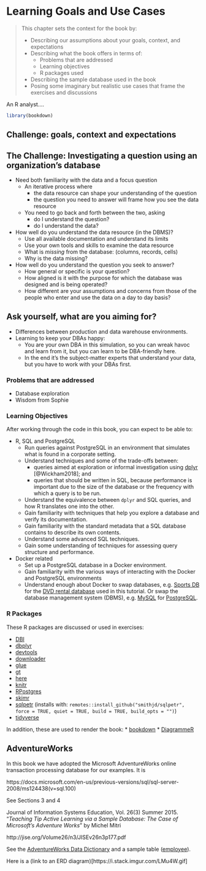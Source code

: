 # Learning Goals and Use Cases {#chapter_learning-goals}

> This chapter sets the context for the book by:
> 
> * Describing our assumptions about your goals, context, and expectations
> * Describing what the book offers in terms of:
>   * Problems that are addressed 
>   * Learning objectives
>   * R packages used
> * Describing the sample database used in the book
> * Posing some imaginary but realistic use cases that frame the exercises and discussions

An R analyst....

```r
library(bookdown)
```

## Challenge: goals, context and expectations

## The Challenge: Investigating a question using an organization's database

* Need both familiarity with the data and a focus question
  + An iterative process where 
    + the data resource can shape your understanding of the question
    + the question you need to answer will frame how you see the data resource
  + You need to go back and forth between the two, asking 
    + do I understand the question?
    + do I understand the data?

* How well do you understand the data resource (in the DBMS)?
  + Use all available documentation and understand its limits
  + Use your own tools and skills to examine the data resource
  + What is *missing* from the database: (columns, records, cells)
  + Why is the data missing?
  
* How well do you understand the question you seek to answer?
  + How general or specific is your question?
  + How aligned is it with the purpose for which the database was designed and is being operated?
  + How different are your assumptions and concerns from those of the people who enter and use the data on a day to day basis?


## Ask yourself, what are you aiming for?  

* Differences between production and data warehouse environments.
* Learning to keep your DBAs happy:
  + You are your own DBA in this simulation, so you can wreak havoc and learn from it, but you can learn to be DBA-friendly here.
  + In the end it's the subject-matter experts that understand your data, but you have to work with your DBAs first.

### Problems that are addressed

* Database exploration 
* Wisdom from Sophie

### Learning Objectives

After working through the code in this book, you can expect to be able to:

* R, SQL and PostgreSQL
  * Run queries against PostgreSQL in an environment that simulates what is found in a corporate setting.
  * Understand techniques and some of the trade-offs between:
      * queries aimed at exploration or informal investigation using [dplyr](https://cran.r-project.org/package=dplyr)    [@Wickham2018]; and 
      * queries that should be written in SQL, because performance is important due to the size of the database or the frequency  with which a query is to be run.
  * Understand the equivalence between `dplyr` and SQL queries, and how R translates one into the other.
  * Gain familiarity with techniques that help you explore a database and verify its documentation.
  * Gain familiarity with the standard metadata that a SQL database contains to describe its own contents.
  * Understand some advanced SQL techniques.
  * Gain some understanding of techniques for assessing query structure and performance.
* Docker related
  * Set up a PostgreSQL database in a Docker environment. 
  * Gain familiarity with the various ways of interacting with the Docker and PostgreSQL environments
  * Understand enough about Docker to swap databases, e.g. [Sports DB](http://www.sportsdb.org/sd/samples) for the [DVD rental database](http://www.postgresqltutorial.com/postgresql-sample-database/) used in this tutorial. Or swap the database management system (DBMS), e.g. [MySQL](https://www.mysql.com/) for [PostgreSQL](https://www.postgresql.org/).


### R Packages

These R packages are discussed or used in exercises:

* [DBI](https://cran.r-project.org/package=DBI)
* [dbplyr](https://cran.r-project.org/package=dbplyr)
* [devtools](https://cran.r-project.org/package=devtools)
* [downloader](https://cran.r-project.org/package=downloader)
* [glue](https://cran.r-project.org/package=glue)
* [gt](https://cran.r-project.org/package=gt)
* [here](https://cran.r-project.org/package=here)
* [knitr](https://cran.r-project.org/package=knitr)
* [RPostgres](https://cran.r-project.org/package=RPostgres)
* [skimr](https://cran.r-project.org/package=skimr)
* [sqlpetr](https://github.com/smithjd/sqlpetr) (installs with: `remotes::install_github("smithjd/sqlpetr", force = TRUE, quiet = TRUE, build = TRUE, build_opts = "")`)
* [tidyverse](https://cran.r-project.org/package=tidyverse)

In addition, these are used to render the book:
* [bookdown](https://cran.r-project.org/package=bookdown)
* [DiagrammeR](https://cran.r-project.org/package=DiagrammeR)

## AdventureWorks

In this book we have adopted the Microsoft AdventureWorks online transaction processing database for our examples.  It is 

https://docs.microsoft.com/en-us/previous-versions/sql/sql-server-2008/ms124438(v=sql.100) 

See Sections 3 and 4

Journal of Information Systems Education, Vol. 26(3) Summer 2015. “_Teaching Tip Active Learning via a Sample Database: The Case of Microsoft’s Adventure Works_” by Michel Mitri

http://jise.org/Volume26/n3/JISEv26n3p177.pdf

See the [AdventureWorks Data Dictionary](https://docs.microsoft.com/en-us/previous-versions/sql/sql-server-2008/ms124438%28v%3dsql.100%29) and a sample table ([employee](https://docs.microsoft.com/en-us/previous-versions/sql/sql-server-2008/ms124432(v=sql.100))).

Here is a (link to an ERD diagram)[https://i.stack.imgur.com/LMu4W.gif]

